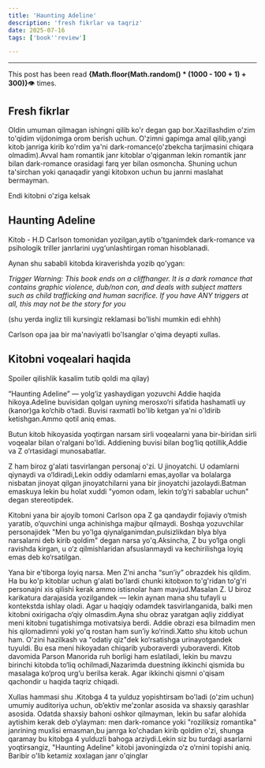 ```yaml
---
title: 'Haunting Adeline'
description: 'fresh fikrlar va taqriz'
date: 2025-07-16
tags: ['book''review']

---
```

---

<div style={{ marginTop: '2rem', fontStyle: 'italic', color: '#888' }}>
This post has been read <strong>{Math.floor(Math.random() * (1000 - 100 + 1) + 300)}</strong>👁️ times.
</div>

## Fresh fikrlar

Oldin umuman qilmagan ishingni qilib ko'r degan gap bor.Xazillashdim o'zim to'qidim vijdonimga orom berish uchun.
O'zimni gapimga amal qilib,yangi kitob janriga kirib ko'rdim ya'ni dark-romance(o'zbekcha tarjimasini chiqara olmadim).Avval ham romantik janr kitoblar o'qiganman lekin romantik janr bilan dark-romance orasidagi farq yer bilan osmoncha.
Shuning uchun ta'sirchan yoki qanaqadir yangi kitobxon uchun bu janrni maslahat bermayman.

Endi kitobni o'ziga kelsak

## Haunting Adeline
Kitob - H.D Carlson tomonidan yozilgan,aytib o'tganimdek dark-romance va psihologik triller janrlarini uyg‘unlashtirgan roman hisoblanadi.

Aynan shu sababli kitobda kiraverishda yozib qo'ygan:

*Trigger Warning: This book ends on a cliffhanger. It is*
*a dark romance that contains graphic violence, dub/non con,*
*and deals with subject matters such as child trafficking*
*and human sacrifice. If you have ANY triggers at all,*
*this may not be the story for you*

(shu yerda ingliz tili kursingiz reklamasi bo'lishi mumkin edi ehhh)

Carlson opa jaa bir ma'naviyatli bo'lsanglar o'qima deyapti xullas.


## Kitobni voqealari haqida

Spoiler qilishlik kasalim tutib qoldi ma qilay)

“Haunting Adeline” — yolg‘iz yashaydigan yozuvchi Addie haqida hikoya.Adeline buvisidan qolgan uyning merosxo‘ri sifatida hashamatli uy (kanor)ga ko‘chib o‘tadi.
Buvisi raxmatli bo'lib ketgan ya'ni o'ldirib ketishgan.Ammo qotil aniq emas.

Butun kitob hikoyasida yoqtirgan narsam  sirli voqealarni yana bir-biridan sirli voqealar bilan o'ralgani bo'ldi.
Addiening buvisi bilan bog‘liq qotillik,Addie va Z o‘rtasidagi munosabatlar.

Z ham biroz g'alati tasvirlangan personaj o'zi.
 U jinoyatchi. U odamlarni qiynaydi va o‘ldiradi,Lekin oddiy odamlarni emas,ayollar va bolalarga nisbatan jinoyat qilgan jinoyatchilarni yana bir jinoyatchi jazolaydi.Batman emaskuya lekin bu holat xuddi "yomon odam, lekin to‘g‘ri sabablar uchun" degan stereotipdek.

 Kitobni yana bir ajoyib tomoni Carlson opa Z ga qandaydir fojiaviy o‘tmish yaratib, o‘quvchini unga achinishga majbur qilmaydi. Boshqa yozuvchilar personajidek "Men bu yo'lga qiynalganimdan,pulsizlikdan blya blya narsalarni deb kirib qoldim" degan narsa yo'q.Aksincha, Z bu yo‘lga ongli ravishda kirgan, u o‘z qilmishlaridan afsuslanmaydi va kechirilishga loyiq emas deb ko‘rsatilgan.

 Yana bir e'tiborga loyiq narsa. Men Z’ni ancha “sun’iy” obrazdek his qildim. Ha bu ko'p kitoblar uchun g'alati bo'lardi chunki kitobxon to'g'ridan to'g'ri personajni xis qilishi kerak ammo istisnolar ham mavjud.Masalan Z. U  biroz karikatura darajasida yozilgandek — lekin aynan mana shu tufayli u  kontekstda ishlay oladi. Agar u haqiqiy odamdek tasvirlanganida, balki men kitobni oxirigacha o‘qiy olmasdim.Ayna shu  obraz yaratgan aqliy ziddiyat meni kitobni tugatishimga motivatsiya berdi.
 Addie obrazi esa bilmadim men his qilomadimni yoki yo'q rostan ham sun’iy ko‘rindi.Xatto shu kitob uchun ham. O'zini hazilkash va "odatiy qiz"dek ko‘rsatishga urinayotgandek tuyuldi. Bu esa meni hikoyadan chiqarib yuboraverdi yuboraverdi.
 Kitob davomida Parson Manorida ruh borligi ham eslatiladi, lekin bu mavzu birinchi kitobda to‘liq ochilmadi,Nazarimda duestning  ikkinchi qismida bu masalaga ko‘proq urg‘u berilsa kerak. Agar ikkinchi qismni o'qisam qachondir u haqida taqriz chiqadi.


 Xullas hammasi shu .Kitobga 4 ta yulduz yopishtirsam bo'ladi (o'zim uchun) umumiy auditoriya uchun, ob’ektiv me’zonlar asosida va shaxsiy qarashlar asosida. Odatda shaxsiy bahoni oshkor qilmayman, lekin bu safar alohida aytishim kerak deb o‘ylayman: men dark-romance yoki "roziliksiz romantika" janrining muxlisi emasman,bu janrga ko'chadan kirib qoldim o'zi, shunga qaramay bu kitobga 4 yulduzli bahoga arziydi.Lekin siz bu turdagi asarlarni yoqtirsangiz, "Haunting Adeline" kitobi javoningizda o‘z o‘rnini topishi aniq.
 Baribir o'lib ketamiz xoxlagan janr o'qinglar 